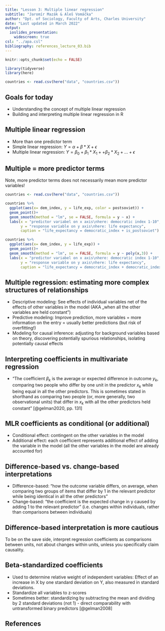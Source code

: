 ```yaml
---
title: "Lesson 3: Multiple linear regression"
subtitle: "Jaromír Mazák & Aleš Vomáčka"
author: "Dpt. of Sociology, Faculty of Arts, Charles University"
date: "Last updated in March 2022"
output:
  ioslides_presentation:
    widescreen: true
csl: "../apa.csl"
bibliography: references_lecture_03.bib
---
```


```r
knitr::opts_chunk$set(echo = FALSE)

library(tidyverse)
library(here)

countries <- read.csv(here("data", "countries.csv"))
```

## Goals for today

-   Understanding the concept of multiple linear regression
-   Building and interpreting multiple linear regression in R

## Multiple linear regression

-   More than one predictor term
-   Simple linear regression: $Y = \alpha + \beta*X + \epsilon$
-   Multiple linear regression: $Y = \beta_0 + \beta_1*X_1 + + \beta_2*X_2 + ... + \epsilon$

## Multiple = more predictor terms

Note, more predictor terms does not necessarily mean more predictor variables!

<div>

```r

countries <- read.csv(here("data", "countries.csv"))

countries %>%
  ggplot(aes(x= dem_index, y = life_exp, color = postsoviet)) +
  geom_point()+
  geom_smooth(method = "lm", se = FALSE, formula = y ~ x) +
  labs(x = "predictor variabel on x axis\nhere: democratic index 1-10",
       y = "response variable on y axis\nhere: life expectancy",
       caption = "life_expectancy = democratic_index + is_postsoviet")

countries %>%
  ggplot(aes(x= dem_index, y = life_exp)) +
  geom_point()+
  geom_smooth(method = "lm", se = FALSE, formula = y ~ poly(x,3)) +
  labs(x = "predictor variabel on x axis\nhere: democratic index 1-10",
       y = "response variable on y axis\nhere: life expectancy",
       caption = "life_expectancy = democratic_index + democratic_index^2 + democratic_index^3")
```

<div>

## Multiple regression: estimating more complex structures of relationships

-   Descriptive modeling: See effects of individual variables net of the effects of other variables in the model (AKA „when all the other variables are held constant")
-   Predictive modeling: Improve prediction, more variables = more information on the entry = usually better predictions (but risk of overfitting!)
-   Modeling for causal inference: adjusting for background variables based on theory, discovering potentially spurious relationships, isolating potentially causal effects

## Interpreting coefficients in multivariate regression

-   "The coefficient $\beta_k$ is the average or expected difference in outcome $y_k$, comparing two people who differ by one unit in the predictor $x_k$ while being equal in all the other predictors. This is sometimes stated in shorthand as comparing two people (or, more generally, two observational units) that differ in $x_k$ with all the other predictors held constant" [@gelman2020, pp. 131]


## MLR coefficients as conditional (or additional)

- Conditional effect: contingent on the other variables in the model
- Additional effect: each coefficient represents additional effect of adding the variable in the model (all the other variables in the model are already accounted for)

## Difference-based vs. change-based interpretations

-   Difference-based: "how the outcome variable differs, on average, when comparing two groups of items that differ by 1 in the relevant predictor while being identical in all the other predictors"
-   Change-based: "the coefficient is the expected change in y caused by adding 1 to the relevant predictor" (i.e. changes within individuals, rather than comparisons between individuals)


## Difference-based interpretation is more cautious 

To be on the save side, interpret regression coefficients as comparisons between units, not about changes within units, unless you specifically claim causality.

## Beta-standardized coefficients

-   Used to determine relative weight of independent variables: Effect of an increase in X by one standard deviation on Y, also measured in standard deviations.
- Standardize all variables to z-scores
-   Sometimes better: standardizing by subtracting the mean and dividing by 2 standard deviations (not 1) - direct comparability with untransformed binary predictors [@gelman2008]


## References
